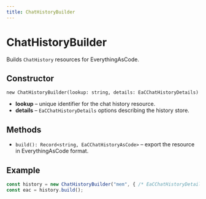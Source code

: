 ```yaml
---
title: ChatHistoryBuilder
---
```


# ChatHistoryBuilder

Builds `ChatHistory` resources for EverythingAsCode.

## Constructor

`new ChatHistoryBuilder(lookup: string, details: EaCChatHistoryDetails)`

- **lookup** – unique identifier for the chat history resource.
- **details** – `EaCChatHistoryDetails` options describing the history store.

## Methods

- `build(): Record<string, EaCChatHistoryAsCode>` – export the resource in EverythingAsCode format.

## Example

```ts
const history = new ChatHistoryBuilder("mem", { /* EaCChatHistoryDetails */ });
const eac = history.build();
```

